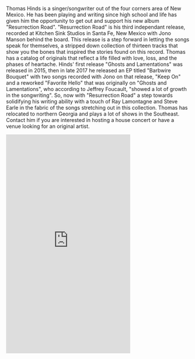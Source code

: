 <Container>

<Grids columns="2">

<p>Thomas Hinds is a singer/songwriter out of the four corners area of New Mexico.
He has been playing and writing since high school and life has given him the opportunity
to get out and support his new album "Resurrection Road". "Resurrection Road" is his third
independant release, recorded at Kitchen Sink Studios in Santa Fe, New Mexico with
Jono Manson behind the board. This release is a step forward in letting the songs speak
for themselves, a stripped down collection of thirteen tracks that show you the bones that
inspired the stories found on this record. Thomas has a catalog of originals that reflect a life
filled with love, loss, and the phases of heartache. Hinds' first release "Ghosts and Lamentations"
 was released in 2015, then in late 2017 he released an EP titled "Barbwire Bouquet" with two songs
recorded with Jono on that release, "Keep On" and a reworked "Favorite Hello" that was originally on
"Ghosts and Lamentations", who according to Jeffrey Foucault, "showed a lot of growth in the
songwriting". So, now with "Resurrection Road" a step towards solidifying his writing ability with a touch of Ray Lamontagne and Steve Earle in the fabric of the songs stretching out in this collection. Thomas has relocated to northern Georgia and plays a lot of shows in the Southeast. Contact him if you are interested in hosting a house concert or have a venue looking for an original artist.</p>

<iframe src="https://www.facebook.com/plugins/page.php?href=https%3A%2F%2Fwww.facebook.com%2Fhindsthomas&tabs=events&width=340&height=600&small_header=true&adapt_container_width=true&hide_cover=true&show_facepile=true&appId=194207237291861" width="340" height="600" style="border:none;overflow:hidden" scrolling="no" frameborder="0" allowfullscreen="true" allow="autoplay; clipboard-write; encrypted-media; picture-in-picture; web-share"></iframe>

</Grids>

</Container>
